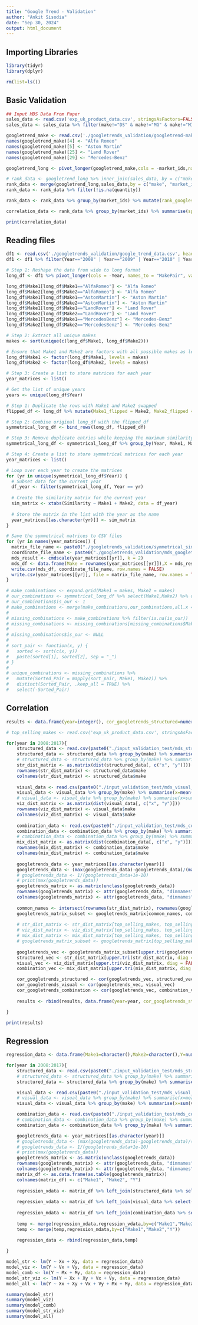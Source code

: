 ```yaml
---
title: "Google Trend - Validation"
author: "Ankit Sisodia"
date: "Sep 30, 2024"
output: html_document
---
```


## Importing Libraries

```r

library(tidyr)
library(dplyr)

rm(list=ls())

```

## Basic Validation

```r

## Input MDS Data From Paper
sales_data <- read.csv('exp_uk_product_data.csv', stringsAsFactors=FALSE) %>% group_by(make,market_ids) %>% summarise(quantity=sum(quantity))
sales_data <- sales_data %>% filter(make!="DS" & make!="MG" & make!="MINI" & make!="SEAT" & make!="Smart")

googletrend_make <- read.csv('./googletrends_validation/googletrend-make.csv', header=TRUE)
names(googletrend_make)[4] <- "Alfa Romeo"
names(googletrend_make)[5] <- "Aston Martin"
names(googletrend_make)[25] <- "Land Rover"
names(googletrend_make)[29] <- "Mercedes-Benz"

googletrend_long <- pivot_longer(googletrend_make,cols = -market_ids,names_to = "make",values_to = "googlescore")

# rank_data <- googletrend_long %>% inner_join(sales_data, by = c("make", "market_ids"))
rank_data <- merge(googletrend_long,sales_data,by = c("make", "market_ids"),all.x = TRUE,all.y = TRUE)
rank_data <- rank_data %>% filter(!is.na(quantity))

rank_data <- rank_data %>% group_by(market_ids) %>% mutate(rank_googlescore = rank(-googlescore),rank_quantity = rank(-quantity)) %>% ungroup()

correlation_data <- rank_data %>% group_by(market_ids) %>% summarise(spearman_corr = cor(rank_googlescore, rank_quantity, method = "spearman"))

print(correlation_data)

```


## Reading files

```r

df1 <- read.csv('./googletrends_validation/google_trend_data.csv', header=TRUE)
df1 <- df1 %>% filter(Year=="2008" | Year=="2009" | Year=="2010" | Year=="2011" | Year=="2012" | Year=="2013" | Year=="2014" | Year=="2015" | Year=="2016" | Year=="2017")

# Step 1: Reshape the data from wide to long format
long_df <- df1 %>% pivot_longer(cols = -Year, names_to = "MakePair", values_to = "Similarity") %>% separate(MakePair, into = c("Make1", "Make2"), sep = "\\.")

long_df$Make1[long_df$Make1=="AlfaRomeo"] <- "Alfa Romeo"
long_df$Make2[long_df$Make2=="AlfaRomeo"] <- "Alfa Romeo"
long_df$Make1[long_df$Make1=="AstonMartin"] <- "Aston Martin"
long_df$Make2[long_df$Make2=="AstonMartin"] <- "Aston Martin"
long_df$Make1[long_df$Make1=="LandRover"] <- "Land Rover"
long_df$Make2[long_df$Make2=="LandRover"] <- "Land Rover"
long_df$Make1[long_df$Make1=="MercedesBenz"] <- "Mercedes-Benz"
long_df$Make2[long_df$Make2=="MercedesBenz"] <- "Mercedes-Benz"

# Step 2: Extract all unique makes
makes <- sort(unique(c(long_df$Make1, long_df$Make2)))

# Ensure that Make1 and Make2 are factors with all possible makes as levels
long_df$Make1 <- factor(long_df$Make1, levels = makes)
long_df$Make2 <- factor(long_df$Make2, levels = makes)

# Step 3: Create a list to store matrices for each year
year_matrices <- list()

# Get the list of unique years
years <- unique(long_df$Year)

# Step 1: Duplicate the rows with Make1 and Make2 swapped
flipped_df <- long_df %>% mutate(Make1_flipped = Make2, Make2_flipped = Make1) %>% select(Year, Make1_flipped, Make2_flipped, Similarity) %>% rename(Make1 = Make1_flipped, Make2 = Make2_flipped)

# Step 2: Combine original long_df with the flipped_df
symmetrical_long_df <- bind_rows(long_df, flipped_df)

# Step 3: Remove duplicate entries while keeping the maximum similarity value where applicable
symmetrical_long_df <- symmetrical_long_df %>% group_by(Year, Make1, Make2) %>% summarise(Similarity = max(Similarity), .groups = 'drop')

# Step 4: Create a list to store symmetrical matrices for each year
year_matrices <- list()

# Loop over each year to create the matrices
for (yr in unique(symmetrical_long_df$Year)) {
  # Subset data for the current year
  df_year <- filter(symmetrical_long_df, Year == yr)
  
  # Create the similarity matrix for the current year
  sim_matrix <- xtabs(Similarity ~ Make1 + Make2, data = df_year)
  
  # Store the matrix in the list with the year as the name
  year_matrices[[as.character(yr)]] <- sim_matrix
}

# Save the symmetrical matrices to CSV files
for (yr in names(year_matrices)) {
  matrix_file_name <- paste0("./googletrends_validation/symmetrical_similarity_matrix_", yr, ".csv")
  coordinate_file_name <- paste0("./googletrends_validation/mds_googletrends_",yr,".csv")
  mds_result <- cmdscale(year_matrices[[yr]], k = 2)
  mds_df <- data.frame(Make = rownames(year_matrices[[yr]]),X = mds_result[, 1],Y = mds_result[, 2])
  write.csv(mds_df, coordinate_file_name, row.names = FALSE)
  write.csv(year_matrices[[yr]], file = matrix_file_name, row.names = TRUE)
}

# make_combinations <- expand.grid(Make1 = makes, Make2 = makes)
# our_combinations <- symmetrical_long_df %>% select(Make1,Make2) %>% distinct()
# our_combinations$is_our <- 1
# make_combinations <- merge(make_combinations,our_combinations,all.x = TRUE)
# 
# missing_combinations <- make_combinations %>% filter(is.na(is_our))
# missing_combinations <- missing_combinations[missing_combinations$Make1!=missing_combinations$Make2,]
# 
# missing_combinations$is_our <- NULL
#   
# sort_pair <- function(x, y) {
#   sorted <- sort(c(x, y))
#   paste(sorted[1], sorted[2], sep = "_")
# }
# 
# unique_combinations <- missing_combinations %>%
#   mutate(Sorted_Pair = mapply(sort_pair, Make1, Make2)) %>%
#   distinct(Sorted_Pair, .keep_all = TRUE) %>%
#   select(-Sorted_Pair)

```

## Correlation

```r

results <- data.frame(year=integer(), cor_googletrends_structured=numeric(), cor_googletrends_visual=numeric(), cor_googletrends_combination=numeric())

# top_selling_makes <- read.csv('exp_uk_product_data.csv', stringsAsFactors=FALSE) %>% group_by(make) %>% summarise(shares=sum(shares)) %>% slice_max(order_by = shares, n = 21) %>% pull(make)

for(year in 2008:2017){
    structured_data <- read.csv(paste0("./input_validation_test/mds_structured_",year,".csv"),stringsAsFactors = FALSE)
    structured_data <- structured_data %>% group_by(make) %>% summarise(x=mean(s_x),y=mean(s_y))
    # structured_data <- structured_data %>% group_by(make) %>% summarise(x=sum(s_x*shares),y=sum(s_y*shares))
    str_dist_matrix <- as.matrix(dist(structured_data[, c("x", "y")]))
    rownames(str_dist_matrix) <- structured_data$make
    colnames(str_dist_matrix) <- structured_data$make
    
    visual_data <- read.csv(paste0("./input_validation_test/mds_visual_",year,".csv"),stringsAsFactors = FALSE)
    visual_data <- visual_data %>% group_by(make) %>% summarise(x=mean(v_x),y=mean(v_y))
    # visual_data <- visual_data %>% group_by(make) %>% summarise(x=sum(v_x*shares),y=sum(v_y*shares))
    viz_dist_matrix <- as.matrix(dist(visual_data[, c("x", "y")]))
    rownames(viz_dist_matrix) <- visual_data$make
    colnames(viz_dist_matrix) <- visual_data$make
    
    combination_data <- read.csv(paste0("./input_validation_test/mds_combination_",year,".csv"),stringsAsFactors = FALSE)
    combination_data <- combination_data %>% group_by(make) %>% summarise(x=mean(m_x),y=mean(m_y))
    # combination_data <- combination_data %>% group_by(make) %>% summarise(x=sum(m_x*shares),y=sum(m_y*shares))
    mix_dist_matrix <- as.matrix(dist(combination_data[, c("x", "y")]))
    rownames(mix_dist_matrix) <- combination_data$make
    colnames(mix_dist_matrix) <- combination_data$make
    
    googletrends_data <- year_matrices[[as.character(year)]]
    googletrends_data <- (max(googletrends_data)-googletrends_data)/(max(googletrends_data)-min(googletrends_data))
    # googletrends_data <- 1/(googletrends_data+1e-10)
    # print(max(googletrends_data))
    googletrends_matrix <- as.matrix(unclass(googletrends_data))
    rownames(googletrends_matrix) <- attr(googletrends_data, "dimnames")[[1]]
    colnames(googletrends_matrix) <- attr(googletrends_data, "dimnames")[[2]]
    
    common_names <- intersect(rownames(str_dist_matrix), rownames(googletrends_matrix))
    googletrends_matrix_subset <- googletrends_matrix[common_names, common_names]
    
    # str_dist_matrix <- str_dist_matrix[top_selling_makes, top_selling_makes]
    # viz_dist_matrix <- viz_dist_matrix[top_selling_makes, top_selling_makes]
    # mix_dist_matrix <- mix_dist_matrix[top_selling_makes, top_selling_makes]
    # googletrends_matrix_subset <- googletrends_matrix[top_selling_makes, top_selling_makes]
    
    googletrends_vec <- googletrends_matrix_subset[upper.tri(googletrends_matrix_subset, diag = FALSE)]
    structured_vec <- str_dist_matrix[upper.tri(str_dist_matrix, diag = FALSE)]
    visual_vec <- viz_dist_matrix[upper.tri(viz_dist_matrix, diag = FALSE)]
    combination_vec <- mix_dist_matrix[upper.tri(mix_dist_matrix, diag = FALSE)]

    cor_googletrends_structured <- cor(googletrends_vec, structured_vec)
    cor_googletrends_visual <- cor(googletrends_vec, visual_vec)
    cor_googletrends_combination <- cor(googletrends_vec, combination_vec)
    
    results <- rbind(results, data.frame(year=year, cor_googletrends_structured=cor_googletrends_structured, cor_googletrends_visual=cor_googletrends_visual, cor_googletrends_combination=cor_googletrends_combination))

}

print(results)

```

## Regression

```r

regression_data <- data.frame(Make1=character(),Make2=character(),Y=numeric(),Xx_make1=numeric(),Xy_make1=numeric(),Xx_make2=numeric(),Xy_make2=numeric(),Xx=numeric(),Xy=numeric(),Vx_make1=numeric(),Vy_make1=numeric(),Vx_make2=numeric(),Vy_make2=numeric(),Vx=numeric(),Vy=numeric(),Mx_make1=numeric(),My_make1=numeric(),Mx_make2=numeric(),My_make2=numeric(),Mx=numeric(),My=numeric())

for(year in 2008:2017){
    structured_data <- read.csv(paste0("./input_validation_test/mds_structured_",year,".csv"),stringsAsFactors = FALSE)
    # structured_data <- structured_data %>% group_by(make) %>% summarise(x=mean(s_x),y=mean(s_y))
    structured_data <- structured_data %>% group_by(make) %>% summarise(x=sum(s_x*shares),y=sum(s_y*shares))

    visual_data <- read.csv(paste0("./input_validation_test/mds_visual_",year,".csv"),stringsAsFactors = FALSE)
    # visual_data <- visual_data %>% group_by(make) %>% summarise(x=mean(v_x),y=mean(v_y))
    visual_data <- visual_data %>% group_by(make) %>% summarise(x=sum(v_x*shares),y=sum(v_y*shares))

    combination_data <- read.csv(paste0("./input_validation_test/mds_combination_",year,".csv"),stringsAsFactors = FALSE)
    # combination_data <- combination_data %>% group_by(make) %>% summarise(x=mean(m_x),y=mean(m_y))
    combination_data <- combination_data %>% group_by(make) %>% summarise(x=sum(m_x*shares),y=sum(m_y*shares))

    googletrends_data <- year_matrices[[as.character(year)]]
    # googletrends_data <- (max(googletrends_data)-googletrends_data)/(max(googletrends_data)-min(googletrends_data))
    # googletrends_data <- 1/(googletrends_data+1e-10)
    # print(max(googletrends_data))
    googletrends_matrix <- as.matrix(unclass(googletrends_data))
    rownames(googletrends_matrix) <- attr(googletrends_data, "dimnames")[[1]]
    colnames(googletrends_matrix) <- attr(googletrends_data, "dimnames")[[2]]
    matrix_df <- as.data.frame(as.table(googletrends_matrix))
    colnames(matrix_df) <- c("Make1", "Make2", "Y")
    
    regression_xdata <- matrix_df %>% left_join(structured_data %>% select(make, x, y) %>% rename(Xx_make1 = x, Xy_make1 = y , Make1 = make), by = "Make1") %>% left_join(structured_data %>% select(make, x, y) %>% rename(Xx_make2 = x, Xy_make2 = y , Make2 = make), by = "Make2") %>% filter(!is.na(Xx_make1) & !is.na(Xx_make2)) %>% mutate(Xx = Xx_make1 - Xx_make2, Xy = Xy_make1 - Xy_make2) %>% filter(Make1!=Make2)
    
    regression_vdata <- matrix_df %>% left_join(visual_data %>% select(make, x, y) %>% rename(Vx_make1 = x, Vy_make1 = y , Make1 = make), by = "Make1") %>% left_join(visual_data %>% select(make, x, y) %>% rename(Vx_make2 = x, Vy_make2 = y , Make2 = make), by = "Make2") %>% filter(!is.na(Vx_make1) & !is.na(Vx_make2)) %>% mutate(Vx = Vx_make1 - Vx_make2, Vy = Vy_make1 - Vy_make2) %>% filter(Make1!=Make2)
    
    regression_mdata <- matrix_df %>% left_join(combination_data %>% select(make, x, y) %>% rename(Mx_make1 = x, My_make1 = y , Make1 = make), by = "Make1") %>% left_join(combination_data %>% select(make, x, y) %>% rename(Mx_make2 = x, My_make2 = y , Make2 = make), by = "Make2") %>% filter(!is.na(Mx_make1) & !is.na(Mx_make2)) %>% mutate(Mx = Mx_make1 - Mx_make2, My = My_make1 - My_make2) %>% filter(Make1!=Make2)
    
    temp <- merge(regression_xdata,regression_vdata,by=c("Make1","Make2","Y"))
    temp <- merge(temp,regression_mdata,by=c("Make1","Make2","Y"))
    
    regression_data <- rbind(regression_data,temp)

}

model_str <- lm(Y ~ Xx + Xy, data = regression_data)
model_viz <- lm(Y ~ Vx + Vy, data = regression_data)
model_comb <- lm(Y ~ Mx + My, data = regression_data)
model_str_viz <- lm(Y ~ Xx + Xy + Vx + Vy, data = regression_data)
model_all <- lm(Y ~ Xx + Xy + Vx + Vy + Mx + My, data = regression_data)

summary(model_str)
summary(model_viz)
summary(model_comb)
summary(model_str_viz)
summary(model_all)

```

